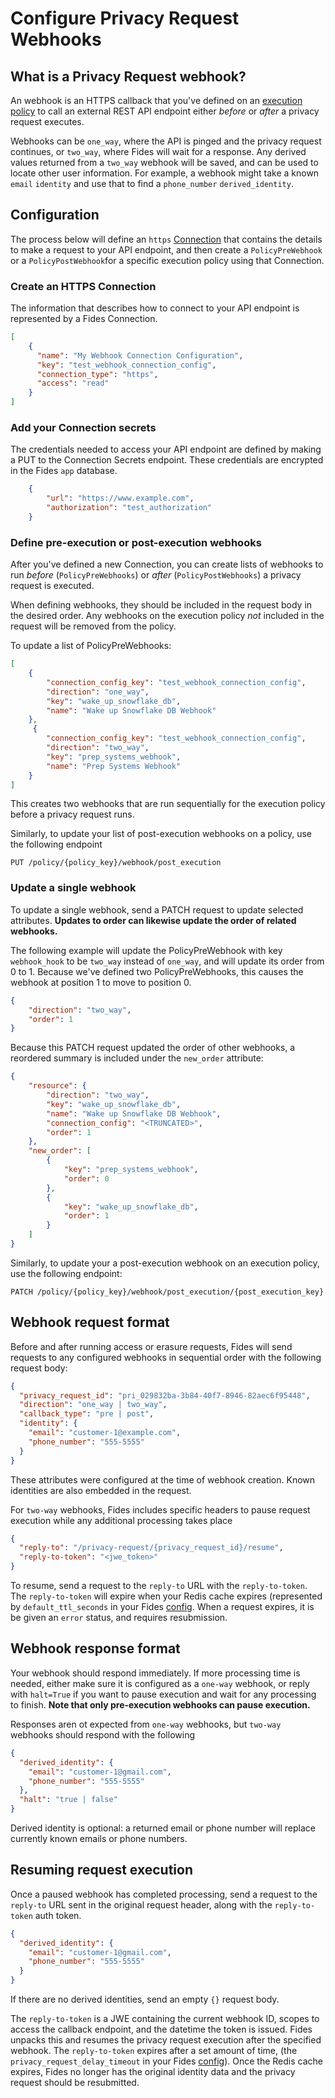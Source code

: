 
# Configure Privacy Request Webhooks

## What is a Privacy Request webhook?

An webhook is an HTTPS callback that you've defined on an [execution policy](../policies/request-policies) to call an external REST API endpoint either *before* or *after* a privacy request executes.

Webhooks can be `one_way`, where the API is pinged and the privacy request continues, or `two_way`, where Fides will wait for a response. Any derived values returned from a `two_way` webhook will be saved, and can be used to locate other user information. For example, a webhook might take a known `email` `identity` and use that to find a `phone_number` `derived_identity`.

## Configuration

The process below will define an `https` [Connection](../databases/database-connections) that contains the details to make a request to your API endpoint, and then create a `PolicyPreWebhook` or a `PolicyPostWebhook`for a specific execution policy using that Connection.

### Create an HTTPS Connection

The information that describes how to connect to your API endpoint is represented by a Fides Connection.

```json filename="PATCH /v1/connection"
[
    {
      "name": "My Webhook Connection Configuration",
      "key": "test_webhook_connection_config",
      "connection_type": "https",
      "access": "read"
    }
]
```


### Add your Connection secrets

The credentials needed to access your API endpoint are defined by making a PUT to the Connection Secrets endpoint. These credentials are encrypted in the Fides `app` database.

```json filename="PUT /v1/connection/test_webhook_connection_config"
    {
        "url": "https://www.example.com",
        "authorization": "test_authorization"
    }
```

### Define pre-execution or post-execution webhooks

After you've defined a new Connection, you can create lists of webhooks to run *before* (`PolicyPreWebhooks`)
or *after* (`PolicyPostWebhooks`) a privacy request is executed.

When defining webhooks, they should be included in the request body in the desired order. Any webhooks on the execution policy *not* included in the request will be removed from the policy.

To update a list of PolicyPreWebhooks:

```json filename="PUT /policy/{policy_key}/webhook/pre_execution"
[
    {
        "connection_config_key": "test_webhook_connection_config",
        "direction": "one_way",
        "key": "wake_up_snowflake_db",
        "name": "Wake up Snowflake DB Webhook"
    },
     {
        "connection_config_key": "test_webhook_connection_config",
        "direction": "two_way",
        "key": "prep_systems_webhook",
        "name": "Prep Systems Webhook"
    }
]
```

This creates two webhooks that are run sequentially for the execution policy before a privacy request runs.

Similarly, to update your list of post-execution webhooks on a policy, use the following endpoint

```
PUT /policy/{policy_key}/webhook/post_execution
```

### Update a single webhook

To update a single webhook, send a PATCH request to update selected attributes. **Updates to order can likewise update the order of related webhooks.**

The following example will update the PolicyPreWebhook with key `webhook_hook` to be `two_way` instead of
`one_way`, and will update its order from 0 to 1.  Because we've defined two PolicyPreWebhooks, this causes the
webhook at position 1 to move to position 0.

```json filename="PATCH /policy/{policy_key}/webhook/pre-execution/wake_up_snowflake_db"
{
    "direction": "two_way",
    "order": 1
}
```

Because this PATCH request updated the order of other webhooks, a reordered summary is included under the
`new_order` attribute:

```json filename="Response"
{
    "resource": {
        "direction": "two_way",
        "key": "wake_up_snowflake_db",
        "name": "Wake up Snowflake DB Webhook",
        "connection_config": "<TRUNCATED>",
        "order": 1
    },
    "new_order": [
        {
            "key": "prep_systems_webhook",
            "order": 0
        },
        {
            "key": "wake_up_snowflake_db",
            "order": 1
        }
    ]
}
```

Similarly, to update your a post-execution webhook on an execution policy, use the following endpoint:

```
PATCH /policy/{policy_key}/webhook/post_execution/{post_execution_key}
```
## Webhook request format

Before and after running access or erasure requests, Fides will send requests to any configured webhooks in sequential order
with the following request body:

```json filename="POST {user-defined URL}"
{
  "privacy_request_id": "pri_029832ba-3b84-40f7-8946-82aec6f95448",
  "direction": "one_way | two_way",
  "callback_type": "pre | post",
  "identity": {
    "email": "customer-1@example.com",
    "phone_number": "555-5555"
  }
}
```

These attributes were configured at the time of webhook creation. Known identities are also embedded in the request.

For `two-way` webhooks, Fides includes specific headers to pause request execution while any additional processing takes place

```json
{
  "reply-to": "/privacy-request/{privacy_request_id}/resume",
  "reply-to-token": "<jwe_token>"
}
```

To resume, send a request to the `reply-to` URL with the `reply-to-token`.  The `reply-to-token` will
expire when your Redis cache expires (represented by `default_ttl_seconds` in your Fides [config](../../installation/configuration). When a request expires, it is be given an `error` status, and requires resubmission.

## Webhook response format

Your webhook should respond immediately. If more processing time is needed, either make sure it is configured as a
`one-way` webhook, or reply with `halt=True` if you want to pause execution and wait for any processing to finish.
**Note that only pre-execution webhooks can pause execution.**

Responses aren ot expected from `one-way` webhooks, but `two-way` webhooks should respond with the following

```json
{
  "derived_identity": {
    "email": "customer-1@gmail.com",
    "phone_number": "555-5555"
  },
  "halt": "true | false"
}
```

Derived identity is optional: a returned email or phone number will replace currently known emails or phone numbers.

## Resuming request execution

Once a paused webhook has completed processing, send a request to the `reply-to` URL sent in the original request header, along with the `reply-to-token` auth token.

```json filename="POST privacy_request/{privacy-request-id}/resume"
{
  "derived_identity": {
    "email": "customer-1@gmail.com",
    "phone_number": "555-5555"
  }
}

```

If there are no derived identities, send an empty `{}` request body.

The `reply-to-token` is a JWE containing the current webhook ID, scopes to access the callback endpoint, and the datetime the token is issued.  Fides unpacks this and resumes the privacy request execution after the specified webhook. The `reply-to-token` expires after a set amount of time, (the `privacy_request_delay_timeout` in your Fides [config](../../installation/configuration)). Once the Redis cache expires, Fides no longer has the original identity data and the privacy request should be resubmitted.